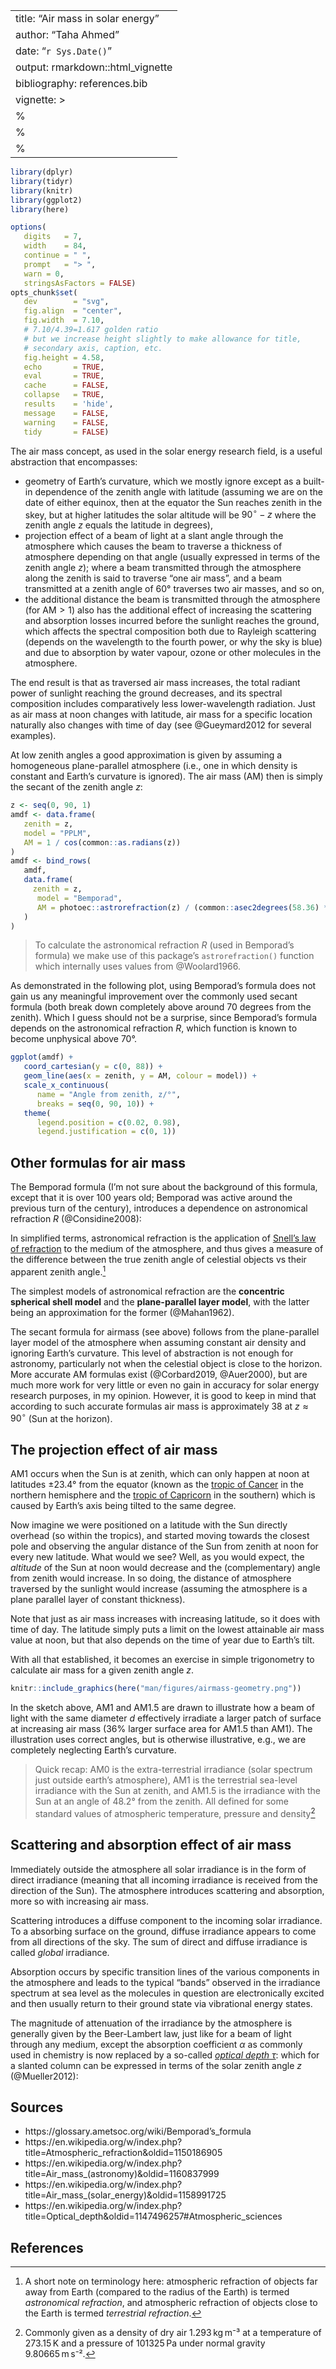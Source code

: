 
---
title: "Air mass in solar energy"
author: "Taha Ahmed"
date: "`r Sys.Date()`"
output: rmarkdown::html_vignette
bibliography: references.bib
vignette: >
  %\VignetteIndexEntry{Air mass in solar energy}
  %\VignetteEngine{knitr::rmarkdown}
  %\VignetteEncoding{UTF-8}
---


```r
library(dplyr)
library(tidyr)
library(knitr)
library(ggplot2)
library(here)
```

```r
options(
   digits   = 7,
   width    = 84,
   continue = " ",
   prompt   = "> ",
   warn = 0,
   stringsAsFactors = FALSE)
opts_chunk$set(
   dev        = "svg",
   fig.align  = "center",
   fig.width  = 7.10,
   # 7.10/4.39=1.617 golden ratio
   # but we increase height slightly to make allowance for title,
   # secondary axis, caption, etc.
   fig.height = 4.58,
   echo       = TRUE,
   eval       = TRUE,
   cache      = FALSE,
   collapse   = TRUE,
   results    = 'hide',
   message    = FALSE,
   warning    = FALSE,
   tidy       = FALSE)
```


The air mass concept, as used in the solar energy research field, is a useful
abstraction that encompasses:

+ geometry of Earth's curvature, which we mostly ignore except as a built-in
dependence of the zenith angle with latitude (assuming we are on the date of either equinox,
then at the equator the Sun reaches zenith in the skey, but at higher latitudes the solar altitude
will be $90^\circ-z$ where the zenith angle $z$ equals the latitude in degrees),
+ projection effect of a beam of light at a slant angle through the atmosphere which
causes the beam to traverse a thickness of atmosphere depending on that angle
(usually expressed in terms of the zenith angle $z$);
where a beam transmitted through the atmosphere along the zenith is said to
traverse "one air mass", and a beam transmitted at a zenith angle of 60°
traverses two air masses, and so on,
+ the additional distance the beam is transmitted through the atmosphere (for $\mathrm{AM}>1$)
also has the additional effect of increasing the scattering and absorption losses
incurred before the sunlight reaches the ground, which affects the spectral composition
both due to Rayleigh scattering (depends on the wavelength to the fourth power, or why the
sky is blue) and due to absorption by water vapour, ozone or other molecules in the atmosphere.

The end result is that as traversed air mass increases, the total radiant power
of sunlight reaching the ground decreases, and its spectral composition includes
comparatively less lower-wavelength radiation.
Just as air mass at noon changes with latitude, air mass for a specific location
naturally also changes with time of day (see @Gueymard2012 for several examples).


At low zenith angles a good approximation is given by assuming a homogeneous
plane-parallel atmosphere (i.e., one in which density is constant and Earth's
curvature is ignored). The air mass (AM) then is simply the secant of the zenith
angle $z$:
\begin{equation}
\mathrm{AM} = \sec(z) = 1 / \cos(z)
\end{equation}


```r
z <- seq(0, 90, 1)
amdf <- data.frame(
   zenith = z,
   model = "PPLM",
   AM = 1 / cos(common::as.radians(z))
)
amdf <- bind_rows(
   amdf,
   data.frame(
     zenith = z,
      model = "Bemporad",
      AM = photoec::astrorefraction(z) / (common::asec2degrees(58.36) * sin(common::as.radians(z)))
   )
)
```

> To calculate the astronomical refraction $R$ (used in Bemporad's formula) we make use
> of this package's `astrorefraction()` function which internally uses values
> from @Woolard1966.

As demonstrated in the following plot, using Bemporad's formula does not gain us any meaningful
improvement over the commonly used secant formula (both break down completely
above around 70 degrees from the zenith).
Which I guess should not be a surprise, since Bemporad's formula depends on the
astronomical refraction $R$, which function is known to become unphysical above 70°.

```r
ggplot(amdf) +
   coord_cartesian(y = c(0, 88)) +
   geom_line(aes(x = zenith, y = AM, colour = model)) +
   scale_x_continuous(
      name = "Angle from zenith, z/°",
      breaks = seq(0, 90, 10)) +
   theme(
      legend.position = c(0.02, 0.98),
      legend.justification = c(0, 1))
```



## Other formulas for air mass


The Bemporad formula (I'm not sure about the background of this formula, except that
it is over 100 years old; Bemporad was active around the previous turn of the century),
introduces a dependence on astronomical refraction $R$ (@Considine2008):
\begin{equation}
\mathrm{AM} = R / (58.36^{\prime\prime}\sin(z))
\end{equation}

In simplified terms, astronomical refraction is the application of [Snell's law
of refraction](https://en.wikipedia.org/wiki/Snell%27s_law) to the medium of the atmosphere,
and thus gives a measure of the difference between the true zenith angle of
celestial objects vs their apparent zenith angle.^[A short note on terminology here:
atmospheric refraction of objects far away from Earth (compared
to the radius of the Earth) is termed *astronomical refraction*, and atmospheric
refraction of objects close to the Earth is termed *terrestrial refraction*.]

The simplest models of astronomical refraction are the **concentric spherical
shell model** and the **plane-parallel layer model**, with the latter being an
approximation for the former (@Mahan1962).

The secant formula for airmass (see above) follows from the plane-parallel layer
model of the atmosphere when assuming constant air density and ignoring Earth's
curvature. This level of abstraction is not enough for astronomy, particularly
not when the celestial object is close to the horizon.
More accurate AM formulas exist (@Corbard2019, @Auer2000), but are much more work for
very little or even no gain in accuracy for solar energy research purposes,
in my opinion.
However, it is good to keep in mind that according to such accurate formulas
air mass is approximately 38 at $z\approx90^\circ$ (Sun at the horizon).



## The projection effect of air mass

AM1 occurs when the Sun is at zenith, which can only happen at noon at latitudes
±23.4° from the equator
(known as the [tropic of Cancer](https://en.wikipedia.org/wiki/Tropic_of_Cancer)
in the northern hemisphere and the [tropic of Capricorn](https://en.wikipedia.org/wiki/Tropic_of_Capricorn)
in the southern) which is caused by Earth's axis being tilted to the same degree.
<!-- https://www.science.org/content/article/humanity-s-groundwater-pumping-has-altered-earth-s-tilt -->
<!-- https://www.jpl.nasa.gov/news/nasa-study-solves-two-mysteries-about-wobbling-earth -->

Now imagine we were positioned on a latitude with the Sun directly overhead (so within
the tropics), and started moving towards the closest pole and observing the angular
distance of the Sun from zenith at noon for every new latitude. What would we see?
Well, as you would expect, the *altitude* of the Sun at noon would decrease
and the (complementary) angle from zenith would increase. In so doing, the distance
of atmosphere traversed by the sunlight would increase (assuming the atmosphere is
a plane parallel layer of constant thickness).

Note that just as air mass increases with increasing latitude, so it does
with time of day. The latitude simply puts a limit on the lowest attainable
air mass value at noon, but that also depends on the time of year due to Earth's tilt.

With all that established, it becomes an exercise in simple trigonometry to
calculate air mass for a given zenith angle $z$.

```r
knitr::include_graphics(here("man/figures/airmass-geometry.png"))
```

In the sketch above, AM1 and AM1.5 are drawn to illustrate how a beam of light
with the same diameter $d$ effectively irradiate a larger patch of surface at
increasing air mass (36% larger surface area for AM1.5 than AM1).
<!-- 97% larger for AM1.99 compared to AM1 -->
The illustration uses correct angles, but is otherwise illustrative, e.g., we are
completely neglecting Earth's curvature.

> Quick recap:
> AM0 is the extra-terrestrial irradiance (solar spectrum just outside earth's atmosphere),
> AM1 is the terrestrial sea-level irradiance with the Sun at zenith,
> and AM1.5 is the irradiance with the Sun at an angle of 48.2° from the zenith.
> All defined for some standard values of atmospheric temperature, pressure and density^[Commonly
> given as a density of dry air 1.293 kg m⁻³ at a temperature of 273.15 K and a pressure
> of 101325 Pa under normal gravity 9.80665 m s⁻².]





## Scattering and absorption effect of air mass

Immediately outside the atmosphere all solar irradiance is in the form of direct
irradiance (meaning that all incoming irradiance is received from the direction
of the Sun).
The atmosphere introduces scattering and absorption, more so with increasing
air mass.

Scattering introduces a diffuse component to the incoming solar irradiance.
To a absorbing surface on the ground, diffuse irradiance appears to come from
all directions of the sky.
The sum of direct and diffuse irradiance is called *global* irradiance.

Absorption occurs by specific transition lines of the various components in
the atmosphere and leads to the typical "bands" observed in the irradiance spectrum
at sea level as the molecules in question are electronically excited and then
usually return to their ground state via vibrational energy states.

The magnitude of attenuation of the irradiance by the atmosphere
is generally given by the Beer-Lambert law, just like for a beam of light
through any medium, except the absorption coefficient $\alpha$ as commonly used
in chemistry is now replaced by a so-called
[*optical depth* $\tau$](https://en.wikipedia.org/w/index.php?title=Optical_depth&oldid=1147496257#Atmospheric_sciences):
\begin{equation}
I = I_0 \exp(\tau)
\end{equation}
which for a slanted column can be expressed in terms of the solar zenith angle $z$
(@Mueller2012):
\begin{equation}
I = I_0 \exp\left(\frac{\tau}{\cos(z)}\right)
\end{equation}





## Sources

+ https://glossary.ametsoc.org/wiki/Bemporad's_formula
+ https://en.wikipedia.org/w/index.php?title=Atmospheric_refraction&oldid=1150186905
+ https://en.wikipedia.org/w/index.php?title=Air_mass_(astronomy)&oldid=1160837999
+ https://en.wikipedia.org/w/index.php?title=Air_mass_(solar_energy)&oldid=1158991725
+ https://en.wikipedia.org/w/index.php?title=Optical_depth&oldid=1147496257#Atmospheric_sciences


## References

